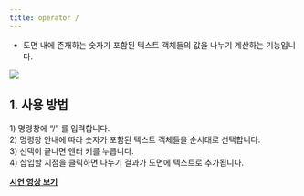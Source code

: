 ```yaml
---
title: operator /
---
```



[image1]: ../../../../../assets/images/commands/_operator/divide/image1.png

* 도면 내에 존재하는 숫자가 포함된 텍스트 객체들의 값을 나누기 계산하는 기능입니다.

![][image1]

## **1\. 사용 방법**

1\) 명령창에 “/” 를 입력합니다.  
2\) 명령창 안내에 따라 숫자가 포함된 텍스트 객체들을 순서대로 선택합니다.  
3\) 선택이 끝나면 엔터 키를 누릅니다.  
4\) 삽입할 지점을 클릭하면 나누기 결과가 도면에 텍스트로 추가됩니다.

[**<Icon name="youtube" class="emoji"/> 시연 영상 보기**]() 